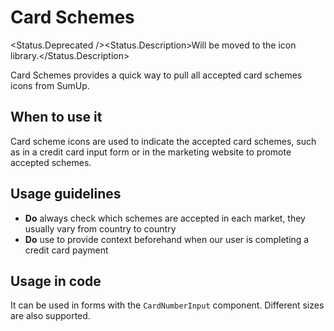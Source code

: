 
# Card Schemes

<Status.Deprecated /><Status.Description>Will be moved to the icon library.</Status.Description>

Card Schemes provides a quick way to pull all accepted card schemes icons from SumUp.

<Story id="icons-cardschemes--base" />

<Props of={CardSchemes} />

## When to use it

Card scheme icons are used to indicate the accepted card schemes, such as in a credit card input form or in the marketing
website to promote accepted schemes.

## Usage guidelines

- **Do** always check which schemes are accepted in each market, they usually vary from country to country
- **Do** use to provide context beforehand when our user is completing a credit card payment

## Usage in code

It can be used in forms with the `CardNumberInput` component. Different sizes are also supported.
